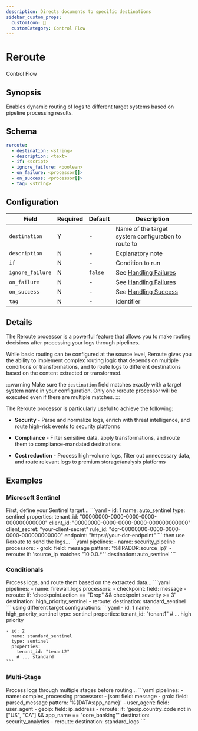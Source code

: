 ```yaml
---
description: Directs documents to specific destinations
sidebar_custom_props:
  customIcon: 🔀
  customCategory: Control Flow
---
```


# Reroute

<span className="theme-doc-version-badge badge badge--primary">Control Flow</span>

## Synopsis

Enables dynamic routing of logs to different target systems based on pipeline processing results.

## Schema

```yaml {2}
reroute:
  - destination: <string>
  - description: <text>
  - if: <script>
  - ignore_failure: <boolean>
  - on_failure: <processor[]>
  - on_success: <processor[]>
  - tag: <string>
```

## Configuration

|Field|Required|Default|Description|
|---|---|---|---|
|`destination`|Y|-|Name of the target system configuration to route to|
|`description`|N|-|Explanatory note|
|`if`|N|-|Condition to run|
|`ignore_failure`|N|`false`|See [Handling Failures](../handling-failures.mdx)|
|`on_failure`|N|-|See [Handling Failures](../handling-failures.mdx)|
|`on_success`|N|-|See [Handling Success](../handling-success.mdx)|
|`tag`|N|-|Identifier|

## Details

The Reroute processor is a powerful feature that allows you to make routing decisions after processing your logs through pipelines.

While basic routing can be configured at the source level, Reroute gives you the ability to implement complex routing logic that depends on multiple conditions or transformations, and to route logs to different destinations based on the content extracted or transformed.

:::warning
Make sure the `destination` field matches exactly with a target system name in your configuration. Only one reroute processor will be executed even if there are multiple matches.
:::

The Reroute processor is particularly useful to achieve the following:

* **Security** - Parse and normalize logs, enrich with threat intelligence, and route high-risk events to security platforms

* **Compliance** - Filter sensitive data, apply transformations, and route them to compliance-mandated destinations

* **Cost reduction** - Process high-volume logs, filter out unnecessary data, and route relevant logs to premium storage/analysis platforms

## Examples

### Microsoft Sentinel

<ExampleGrid>
  <CommentCol>
    First, define your Sentinel target...
  </CommentCol>
  <CodeCol>
    ```yaml
    - id: 1
      name: auto_sentinel
      type: sentinel
      properties:
        tenant_id: "00000000-0000-0000-0000-000000000000"
        client_id: "00000000-0000-0000-0000-000000000000"
        client_secret: "your-client-secret"
        rule_id: "dcr-00000000-0000-0000-0000-000000000000"
        endpoint: "https://your-dcr-endpoint"
    ```
  </CodeCol>
  
  <CommentCol>
    then use Reroute to send the logs...
  </CommentCol>
  <CodeCol>
    ```yaml
    pipelines:
      - name: security_pipeline
          processors:
            - grok:
                field: message
                pattern: '%{IPADDR:source_ip}'
            - reroute:
                if: 'source_ip matches "10.0.0.*"'
                destination: auto_sentinel
    ```
  </CodeCol>
</ExampleGrid>

### Conditionals

<ExampleGrid>
  <CommentCol>
    Process logs, and route them based on the extracted data...
  </CommentCol>
  <CodeCol>
    ```yaml
    pipelines:
      - name: firewall_logs
          processors:
            - checkpoint:
                field: message
            - reroute:
                if: 'checkpoint.action == "Drop" && checkpoint.severity >= 3'
                destination: high_priority_sentinel
            - reroute:
                destination: standard_sentinel
    ```
  </CodeCol>
  <CommentCol>
    using different target configurations:
  </CommentCol>
  <CodeCol>
    ```yaml
    - id: 1
      name: high_priority_sentinel
      type: sentinel
      properties:
        tenant_id: "tenant1"
        # ... high priority
        
    - id: 2
      name: standard_sentinel
      type: sentinel
      properties:
        tenant_id: "tenant2"
        # ... standard
    ```
  </CodeCol>
</ExampleGrid>

### Multi-Stage

<ExampleGrid>
  <CommentCol>
    Process logs through multiple stages before routing...
  </CommentCol>
  <CodeCol>
    ```yaml
    pipelines:
      - name: complex_processing
          processors:
            - json:
                field: message
            - grok:
                field: parsed_message
                pattern: '%{DATA:app_name}'
            - user_agent:
                field: user_agent
            - geoip:
                field: ip_address
            - reroute:
                if: 'geoip.country_code not in ["US", "CA"] && app_name == "core_banking"'
                destination: security_analytics
            - reroute:
                destination: standard_logs
    ```
  </CodeCol>
</ExampleGrid>
